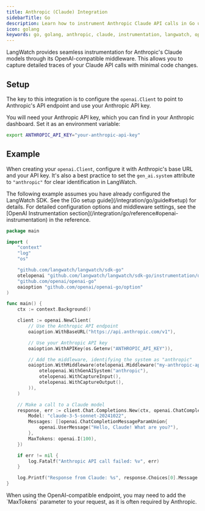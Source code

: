 ```yaml
---
title: Anthropic (Claude) Integration
sidebarTitle: Go
description: Learn how to instrument Anthropic Claude API calls in Go using LangWatch.
icon: golang
keywords: go, golang, anthropic, claude, instrumentation, langwatch, opentelemetry, openai-compatible
---
```


LangWatch provides seamless instrumentation for Anthropic's Claude models through its OpenAI-compatible middleware. This allows you to capture detailed traces of your Claude API calls with minimal code changes.

## Setup

The key to this integration is to configure the `openai.Client` to point to Anthropic's API endpoint and use your Anthropic API key.

You will need your Anthropic API key, which you can find in your Anthropic dashboard. Set it as an environment variable:

```bash
export ANTHROPIC_API_KEY="your-anthropic-api-key"
```

## Example

When creating your `openai.Client`, configure it with Anthropic's base URL and your API key. It's also a best practice to set the `gen_ai.system` attribute to `"anthropic"` for clear identification in LangWatch.

<Note>
The following example assumes you have already configured the LangWatch SDK. See the [Go setup guide](/integration/go/guide#setup) for details. For detailed configuration options and middleware settings, see the [OpenAI Instrumentation section](/integration/go/reference#openai-instrumentation) in the reference.
</Note>

```go
package main

import (
	"context"
	"log"
	"os"

	"github.com/langwatch/langwatch/sdk-go"
	otelopenai "github.com/langwatch/langwatch/sdk-go/instrumentation/openai"
	"github.com/openai/openai-go"
	oaioption "github.com/openai/openai-go/option"
)

func main() {
	ctx := context.Background()

	client := openai.NewClient(
		// Use the Anthropic API endpoint
		oaioption.WithBaseURL("https://api.anthropic.com/v1"),

		// Use your Anthropic API key
		oaioption.WithAPIKey(os.Getenv("ANTHROPIC_API_KEY")),

		// Add the middleware, identifying the system as "anthropic"
		oaioption.WithMiddleware(otelopenai.Middleware("my-anthropic-app",
			otelopenai.WithGenAISystem("anthropic"),
			otelopenai.WithCaptureInput(),
			otelopenai.WithCaptureOutput(),
		)),
	)

	// Make a call to a Claude model
	response, err := client.Chat.Completions.New(ctx, openai.ChatCompletionNewParams{
		Model: "claude-3-5-sonnet-20241022",
		Messages: []openai.ChatCompletionMessageParamUnion{
			openai.UserMessage("Hello, Claude! What are you?"),
		},
		MaxTokens: openai.I(100),
	})

	if err != nil {
		log.Fatalf("Anthropic API call failed: %v", err)
	}

	log.Printf("Response from Claude: %s", response.Choices[0].Message.Content)
}
```

<Note>
When using the OpenAI-compatible endpoint, you may need to add the `MaxTokens` parameter to your request, as it is often required by Anthropic.
</Note>
